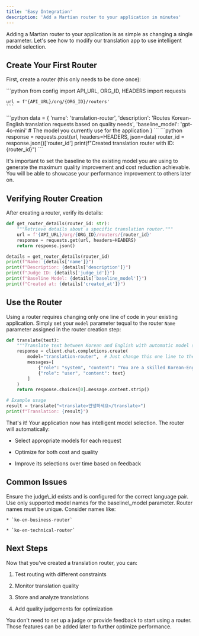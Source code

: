 ```yaml
---
title: 'Easy Integration'
description: 'Add a Martian router to your application in minutes'
---
```


Adding a Martian router to your application is as simple as changing a single parameter. Let's see how to modify our translation app to use intelligent model selection.

## Create Your First Router

First, create a router (this only needs to be done once):

<Steps>
  <Step title="Initialize Router Creation">
    ```python
    from config import API_URL, ORG_ID, HEADERS
    import requests

    url = f'{API_URL}/org/{ORG_ID}/routers'
    ```
  </Step>

  <Step title="Define Router Parameters">
    ```python
    data = {
        'name': 'translation-router',
        'description': 'Routes Korean-English translation requests based on quality needs',
        'baseline_model': 'gpt-4o-mini'  # The model you currently use for the application
    }
    ```
  </Step>

  <Step title="Create Router">
    ```python
    response = requests.post(url, headers=HEADERS, json=data)
    router_id = response.json()['router_id']
    print(f"Created translation router with ID: {router_id}")
    ```
  </Step>
</Steps>

It's important to set the baseline to the existing model you are using to generate the maximum quality improvement and cost reduction achievable. You will be able to showcase your performance improvement to others later on.

## Verifying Router Creation

After creating a router, verify its details:

```python
def get_router_details(router_id: str):
    """Retrieve details about a specific translation router."""
    url = f'{API_URL}/org/{ORG_ID}/routers/{router_id}'
    response = requests.get(url, headers=HEADERS)
    return response.json()

details = get_router_details(router_id)
print(f"Name: {details['name']}")
print(f"Description: {details['description']}")
print(f"Judge ID: {details['judge_id']}")
print(f"Baseline Model: {details['baseline_model']}")
print(f"Created at: {details['created_at']}")
```

## Use the Router

Using a router requires changing only one line of code in your existing application. Simply set your `model` parameter tequal to the router `Name` parameter assigned in the router creation step:

```python
def translate(text):
    """Translate text between Korean and English with automatic model selection."""
    response = client.chat.completions.create(
        model="translation-router",  # Just change this one line to the name you used when creating a router to use your router
        messages=[
            {"role": "system", "content": "You are a skilled Korean-English translator."},
            {"role": "user", "content": text}
        ]
    )
    return response.choices[0].message.content.strip()

# Example usage
result = translate("<translate>안녕하세요</translate>")
print(f"Translation: {result}")
```

That's it! Your application now has intelligent model selection. The router will automatically:

* Select appropriate models for each request

* Optimize for both cost and quality

* Improve its selections over time based on feedback

## Common Issues

<AccordionGroup>
  <Accordion title="Invalid Judge ID">
    Ensure the judge\_id exists and is configured for the correct language pair.
  </Accordion>

  <Accordion title="Invalid Baseline Model">
    Use only supported model names for the baseline\_model parameter.
  </Accordion>

  <Accordion title="Duplicate Names">
    Router names must be unique. Consider names like:

    * `ko-en-business-router`

    * `ko-en-technical-router`
  </Accordion>
</AccordionGroup>

## Next Steps

Now that you've created a translation router, you can:

1. Test routing with different constraints

2. Monitor translation quality

3. Store and analyze translations

4. Add quality judgements for optimization

<Note>
  You don't need to set up a judge or provide feedback to start using a router. Those features can be added later to further optimize performance.
</Note>